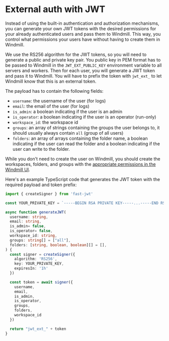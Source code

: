 # External auth with JWT

Instead of using the built-in authentication and authorization mechanisms, you can generate your own JWT tokens with the desired permissions for your already authenticated users and pass them to Windmill.
This way, you control what permissions your users have without having to create them in Windmill.

We use the RS256 algorithm for the JWT tokens, so you will need to generate a public and private key pair.
You public key in PEM format has to be passed to Windmill in the `JWT_EXT_PUBLIC_KEY` environment variable to all servers and workers.
Then for each user, you will generate a JWT token and pass it to Windmill. You will have to prefix the token with `jwt_ext_` to let Windmill know that this is an external token.

The payload has to contain the following fields:
- `username`: the username of the user (for logs)
- `email`: the email of the user (for logs)
- `is_admin`: a boolean indicating if the user is an admin
- `is_operator`: a boolean indicating if the user is an operator (run-only)
- `workspace_id`: the workspace id
- `groups`: an array of strings containing the groups the user belongs to, it should usually always contain `all` (group of all users)
- `folders`: an array of arrays containing the folder name, a boolean indicating if the user can read the folder and a boolean indicating if the user can write to the folder.

While you don't need to create the user on Windmill, you should create the workspaces, folders, and groups with the [appropriate permissions in the Windmill UI](https://www.windmill.dev/docs/core_concepts/roles_and_permissions).

Here's an example TypeScript code that generates the JWT token with the required payload and token prefix:

```typescript
import { createSigner } from 'fast-jwt'

const YOUR_PRIVATE_KEY = `-----BEGIN RSA PRIVATE KEY-----...-----END RSA PRIVATE KEY-----`

async function generateJWT(
  username: string,
  email: string,
  is_admin= false,
  is_operator= false,
  workspace_id: string,
  groups: string[] = ["all"],
  folders: [string, boolean, boolean][] = [],
) {
  const signer = createSigner({
    algorithm: 'RS256',
    key: YOUR_PRIVATE_KEY,
    expiresIn: '1h'
  })

  const token = await signer({
    username,
    email,
    is_admin,
    is_operator,
    groups,
    folders,
    workspace_id
  })

  return "jwt_ext_" + token
}
```




